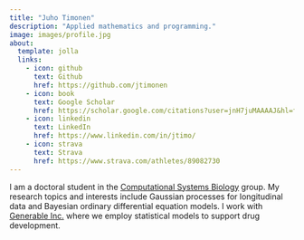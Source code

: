 ```yaml
---
title: "Juho Timonen"
description: "Applied mathematics and programming."
image: images/profile.jpg
about:
  template: jolla
  links:
    - icon: github
      text: Github
      href: https://github.com/jtimonen
    - icon: book
      text: Google Scholar
      href: https://scholar.google.com/citations?user=jnH7juMAAAAJ&hl=fi
    - icon: linkedin
      text: LinkedIn
      href: https://www.linkedin.com/in/jtimo/ 
    - icon: strava
      text: Strava
      href: https://www.strava.com/athletes/89082730
---
```


I am a doctoral student in the [Computational Systems Biology](https://research.cs.aalto.fi/csb/) group. My research topics and interests include Gaussian processes for longitudinal data and
Bayesian ordinary differential equation models. I work with [Generable Inc.](https://www.generable.com/) where we employ
statistical models to support drug development.
